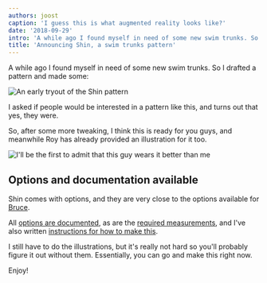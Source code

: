 ```yaml
---
authors: joost
caption: 'I guess this is what augmented reality looks like?'
date: '2018-09-29'
intro: 'A while ago I found myself in need of some new swim trunks. So I drafted a pattern and made some:'
title: 'Announcing Shin, a swim trunks pattern'
---
```


A while ago I found myself in need of some new swim trunks. So I drafted a
pattern and made some:

<!-- truncate -->

![An early tryout of the Shin
pattern](https://posts.freesewing.org/uploads/sample_0437fef846.jpg)

I asked if people would be interested in a pattern like this, and turns out
that yes, they were.

So, after some more tweaking, I think this is ready for you guys, and meanwhile
Roy has already provided an illustration for it too.

![I'll be the first to admit that this guy wears it better than
me](https://posts.freesewing.org/uploads/shin_0dc5fdd06d.jpg)

## Options and documentation available

Shin comes with options, and they are very close to the options available for
[Bruce](/designs/bruce).

All [options are documented](/docs/designs/shin/options), as are the [required
measurements](/docs/designs/shin/measurements), and I've also written
[instructions for how to make this](/docs/designs/shin/instructions).

I still have to do the illustrations, but it's really not hard so you'll
probably figure it out without them. Essentially, you can go and make this
right now.

Enjoy!
